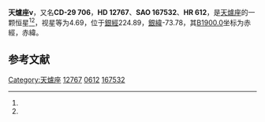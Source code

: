 {{Starbox begin
| name = 天庾一
}}
{{Starbox observe
| epoch = [[J2000.0|J2000.0]]
| constell = [[天爐座|天爐座]]<ref name=SIMBAD>{{cite web
 | url=http://simbad.u-strasbg.fr/simbad/sim-id?Ident=HR+612
 | title =Pulsating variable Star
 | publisher=Centre de Données astronomiques de Strasbourg
 | work=SIMBAD
 | accessdate=2012-07-13}}</ref><ref name=DATA>{{cite web
 | url=http://vizier.u-strasbg.fr/viz-bin/VizieR-5?-out.add=.&-source=5050&-corr=PK=HR&-out.max=9999&HR=612
 | title=VizieR Detailed Page
 | accessdate=2012-07-13
 | archive-date=2016-03-05
 | archive-url=https://web.archive.org/web/20160305003547/http://vizier.u-strasbg.fr/viz-bin/VizieR-5?-out.add=.&-source=5050&-corr=PK=HR&-out.max=9999&HR=612
 }}</ref>
| 星官 = 
| ra = {{RA|2|4|29.4}}<ref name=SIMBAD /><ref name=DATA />
| dec = {{DEC|-29|17|49}}<ref name=SIMBAD /><ref name=DATA />
| appmag_v = 4.69<ref name=SIMBAD /><ref name=DATA />
}}
{{Starbox character
| class = B9.5pSi<ref name=SIMBAD /><ref name=DATA />
| b-v = -0.17<ref name=SIMBAD /><ref name=DATA />
| u-b = -0.51<ref name=SIMBAD /><ref name=DATA />
| r-i = -0.14<ref name=SIMBAD /><ref name=DATA />
| variable = 
}}
{{Starbox astrometry
| radial_v = -0.51
| prop_mo_ra = 19
| parallax = 
| p_error = 
}}
{{Starbox catalog
| names =CD-29 706，[[SAO星表|SAO]] 167532，[[HD星表|HD]] 12767，[[HR星表|HR]] 612}}
{{Starbox reference |Simbad=HR+612}}
{{Starbox end}}

'''天爐座ν'''，又名'''CD-29 706'''，'''HD 12767'''、'''SAO 167532'''、'''HR 612'''，是[[天爐座|天爐座]]的一颗恒星<ref name=SIMBAD /><ref name=DATA />，视星等为4.69，位于[[銀道座標系|銀經]]224.89，[[銀道座標系|銀緯]]-73.78，其[[B1900.0|B1900.0]]坐标为赤經{{RA|2|0|0.5}}，赤緯{{DEC|-29|-73.78|36}}。

== 参考文献 ==
{{reflist}}

{{star-stub}}

{{天爐座恒星}}
[[Category:天爐座|Category:天爐座]]
[[Category:HD和HDE天體|12767]]
[[Category:HR天體|0612]]
[[Category:SAO天體|167532]]